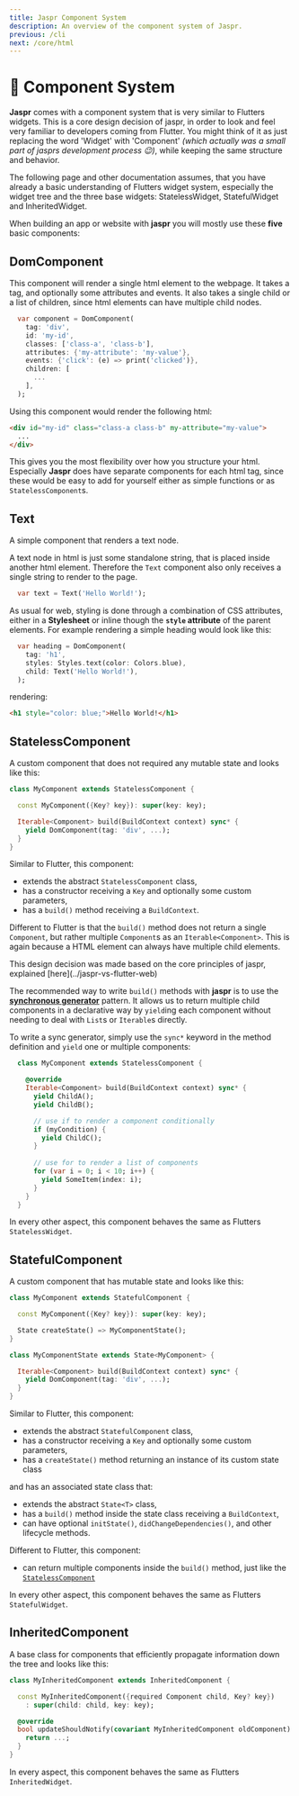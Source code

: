 ```yaml
---
title: Jaspr Component System
description: An overview of the component system of Jaspr.
previous: /cli
next: /core/html
---
```


# 🧱 Component System

**Jaspr** comes with a component system that is very similar to Flutters widgets. This is a core design decision of jaspr, in order to look and feel very familiar to developers coming from Flutter. You might think of it as just replacing the word 'Widget' with 'Component' *(which actually was a small part of jasprs development process 😉)*, while keeping the same structure and behavior.

<Warning>
The following page and other documentation assumes, that you have already a basic understanding of Flutters widget 
system, especially the widget tree and the three base widgets: StatelessWidget, StatefulWidget and InheritedWidget.
</Warning>

When building an app or website with **jaspr** you will mostly use these **five** basic components:

## DomComponent

This component will render a single html element to the webpage. It takes a tag, and optionally some attributes and events.
It also takes a single child or a list of children, since html elements can have multiple child nodes.

```dart
  var component = DomComponent(
    tag: 'div',
    id: 'my-id',
    classes: ['class-a', 'class-b'],
    attributes: {'my-attribute': 'my-value'},
    events: {'click': (e) => print('clicked')},
    children: [
      ...
    ],
  );
```

Using this component would render the following html:

```html
<div id="my-id" class="class-a class-b" my-attribute="my-value">
  ...
</div>  
```

This gives you the most flexibility over how you structure your html. Especially **Jaspr** does have separate components for each html tag,
since these would be easy to add for yourself either as simple functions or as `StatelessComponent`s.

## Text

A simple component that renders a text node.

A text node in html is just some standalone string, that is placed inside another html element. Therefore the `Text` component also only receives a single string to render to the page.

```dart
  var text = Text('Hello World!');
```

As usual for web, styling is done through a combination of CSS attributes, either in a **Stylesheet** or inline though the **`style` attribute** of the parent elements. 
For example rendering a simple heading would look like this:

```dart
  var heading = DomComponent(
    tag: 'h1',
    styles: Styles.text(color: Colors.blue),
    child: Text('Hello World!'),
  );
```

rendering:

```html
<h1 style="color: blue;">Hello World!</h1>
```

## StatelessComponent

A custom component that does not required any mutable state and looks like this:

```dart
class MyComponent extends StatelessComponent {

  const MyComponent({Key? key}): super(key: key);

  Iterable<Component> build(BuildContext context) sync* {
    yield DomComponent(tag: 'div', ...);
  }
}
```

Similar to Flutter, this component:

- extends the abstract `StatelessComponent` class,
- has a constructor receiving a `Key` and optionally some custom parameters,
- has a `build()` method receiving a `BuildContext`.

Different to Flutter is that the `build()` method does not return a single `Component`, but rather multiple `Component`s as an `Iterable<Component>`. This is again because a HTML element can always have multiple child elements.

<Info>
This design decision was made based on the core principles of jaspr, explained [here](../jaspr-vs-flutter-web)
</Info>

The recommended way to write `build()` methods with **jaspr** is to use the [**synchronous generator**](https://dart.dev/guides/language/language-tour#generators) pattern. It allows us to return multiple child components in a declarative way by `yield`ing each component without needing to deal with `List`s or `Iterable`s directly.

To write a sync generator, simply use the `sync*` keyword in the method definition and `yield` one or multiple components:

```dart
  class MyComponent extends StatelessComponent {

    @override
    Iterable<Component> build(BuildContext context) sync* {
      yield ChildA();
      yield ChildB();

      // use if to render a component conditionally
      if (myCondition) {
        yield ChildC();
      }
      
      // use for to render a list of components
      for (var i = 0; i < 10; i++) {
        yield SomeItem(index: i);
      }
    } 
  }
```

In every other aspect, this component behaves the same as Flutters `StatelessWidget`.

## StatefulComponent

A custom component that has mutable state and looks like this:

```dart
class MyComponent extends StatefulComponent {

  const MyComponent({Key? key}): super(key: key);

  State createState() => MyComponentState();
}

class MyComponentState extends State<MyComponent> {

  Iterable<Component> build(BuildContext context) sync* {
    yield DomComponent(tag: 'div', ...);
  }
}
```

Similar to Flutter, this component:

- extends the abstract `StatefulComponent` class,
- has a constructor receiving a `Key` and optionally some custom parameters,
- has a `createState()` method returning an instance of its custom state class

and has an associated state class that:

- extends the abstract `State<T>` class,
- has a `build()` method inside the state class receiving a `BuildContext`,
- can have optional `initState()`, `didChangeDependencies()`, and other lifecycle methods.

Different to Flutter, this component:

- can return multiple components inside the `build()` method, just like the [`StatelessComponent`](#statelesscomponent)

In every other aspect, this component behaves the same as Flutters `StatefulWidget`.

## InheritedComponent

A base class for components that efficiently propagate information down the tree and looks like this:

```dart
class MyInheritedComponent extends InheritedComponent {

  const MyInheritedComponent({required Component child, Key? key}) 
    : super(child: child, key: key);

  @override
  bool updateShouldNotify(covariant MyInheritedComponent oldComponent) {
    return ...;
  }
}
```

In every aspect, this component behaves the same as Flutters `InheritedWidget`.